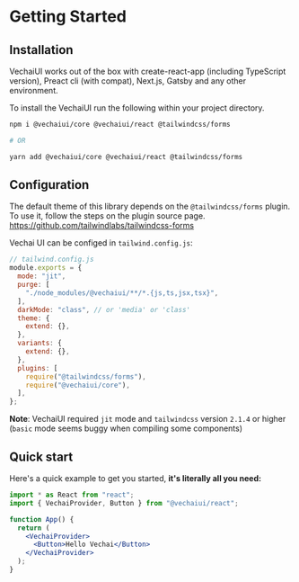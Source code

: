 # Getting Started

## Installation

VechaiUI works out of the box with create-react-app (including TypeScript version), Preact cli (with compat), Next.js, Gatsby and any other environment.

To install the VechaiUI run the following within your project directory.

```bash
npm i @vechaiui/core @vechaiui/react @tailwindcss/forms

# OR

yarn add @vechaiui/core @vechaiui/react @tailwindcss/forms
```

## Configuration

The default theme of this library depends on the `@tailwindcss/forms` plugin. To use it, follow the steps on the plugin source page. https://github.com/tailwindlabs/tailwindcss-forms

Vechai UI can be configed in `tailwind.config.js`:

```js
// tailwind.config.js
module.exports = {
  mode: "jit",
  purge: [
    "./node_modules/@vechaiui/**/*.{js,ts,jsx,tsx}",
  ],
  darkMode: "class", // or 'media' or 'class'
  theme: {
    extend: {},
  },
  variants: {
    extend: {},
  },
  plugins: [
    require("@tailwindcss/forms"),
    require("@vechaiui/core"),
  ],
};
```

**Note**: VechaiUI required `jit` mode and `tailwindcss` version `2.1.4` or higher (`basic` mode seems buggy when compiling some components)

## Quick start

Here's a quick example to get you started, **it's literally all you need:**

```jsx
import * as React from "react";
import { VechaiProvider, Button } from "@vechaiui/react";

function App() {
  return (
    <VechaiProvider>
      <Button>Hello Vechai</Button>
    </VechaiProvider>
  );
}
```
